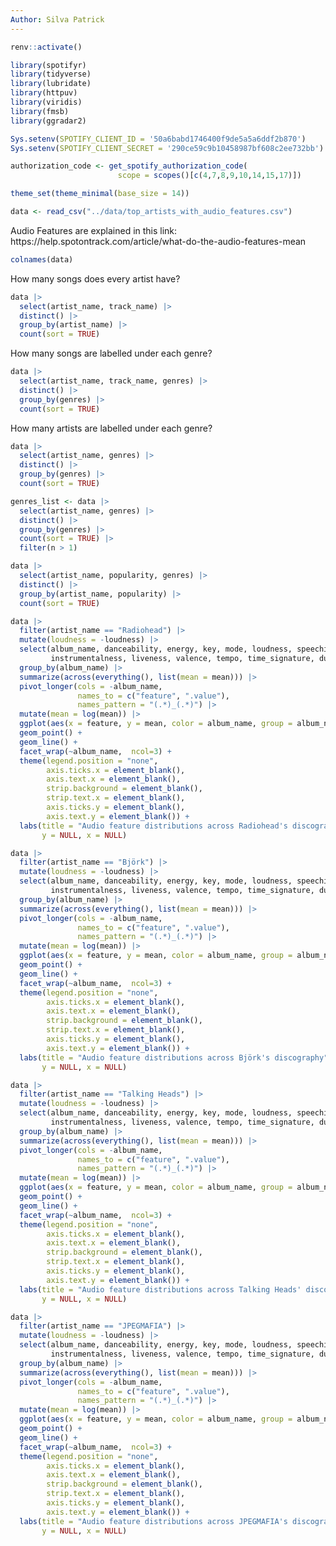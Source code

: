 ```yaml
---
Author: Silva Patrick
---
```


```r
renv::activate()
```

```r
library(spotifyr)
library(tidyverse)
library(lubridate)
library(httpuv)
library(viridis)
library(fmsb)
library(ggradar2)
```

```r
Sys.setenv(SPOTIFY_CLIENT_ID = '50a6babd1746400f9de5a5a6ddf2b870')
Sys.setenv(SPOTIFY_CLIENT_SECRET = '290ce59c9b10458987bf608c2ee732bb')

authorization_code <- get_spotify_authorization_code(
                        scope = scopes()[c(4,7,8,9,10,14,15,17)])

theme_set(theme_minimal(base_size = 14))

data <- read_csv("../data/top_artists_with_audio_features.csv")
```

Audio Features are explained in this link:
https://help.spotontrack.com/article/what-do-the-audio-features-mean

```r
colnames(data)
```

How many songs does every artist have?

```r
data |>
  select(artist_name, track_name) |>
  distinct() |>
  group_by(artist_name) |>
  count(sort = TRUE)
```

How many songs are labelled under each genre?

```r
data |>
  select(artist_name, track_name, genres) |>
  distinct() |>
  group_by(genres) |>
  count(sort = TRUE)
```

How many artists are labelled under each genre?

```r
data |>
  select(artist_name, genres) |>
  distinct() |>
  group_by(genres) |>
  count(sort = TRUE)

genres_list <- data |>
  select(artist_name, genres) |>
  distinct() |>
  group_by(genres) |>
  count(sort = TRUE) |>
  filter(n > 1)
```

```r
data |>
  select(artist_name, popularity, genres) |>
  distinct() |>
  group_by(artist_name, popularity) |>
  count(sort = TRUE)
```

```r
data |>
  filter(artist_name == "Radiohead") |>
  mutate(loudness = -loudness) |>
  select(album_name, danceability, energy, key, mode, loudness, speechiness, acousticness,
         instrumentalness, liveness, valence, tempo, time_signature, duration_ms) |>
  group_by(album_name) |>
  summarize(across(everything(), list(mean = mean))) |>
  pivot_longer(cols = -album_name,
               names_to = c("feature", ".value"),
               names_pattern = "(.*)_(.*)") |>
  mutate(mean = log(mean)) |>
  ggplot(aes(x = feature, y = mean, color = album_name, group = album_name)) +
  geom_point() +
  geom_line() +
  facet_wrap(~album_name,  ncol=3) + 
  theme(legend.position = "none",
        axis.ticks.x = element_blank(),
        axis.text.x = element_blank(),
        strip.background = element_blank(),
        strip.text.x = element_blank(),
        axis.ticks.y = element_blank(),
        axis.text.y = element_blank()) +
  labs(title = "Audio feature distributions across Radiohead's discography",
       y = NULL, x = NULL)
```

```r
data |>
  filter(artist_name == "Björk") |>
  mutate(loudness = -loudness) |>
  select(album_name, danceability, energy, key, mode, loudness, speechiness, acousticness,
         instrumentalness, liveness, valence, tempo, time_signature, duration_ms) |>
  group_by(album_name) |>
  summarize(across(everything(), list(mean = mean))) |>
  pivot_longer(cols = -album_name,
               names_to = c("feature", ".value"),
               names_pattern = "(.*)_(.*)") |>
  mutate(mean = log(mean)) |>
  ggplot(aes(x = feature, y = mean, color = album_name, group = album_name)) +
  geom_point() +
  geom_line() +
  facet_wrap(~album_name,  ncol=3) + 
  theme(legend.position = "none",
        axis.ticks.x = element_blank(),
        axis.text.x = element_blank(),
        strip.background = element_blank(),
        strip.text.x = element_blank(),
        axis.ticks.y = element_blank(),
        axis.text.y = element_blank()) +
  labs(title = "Audio feature distributions across Björk's discography",
       y = NULL, x = NULL)
```

```r
data |>
  filter(artist_name == "Talking Heads") |>
  mutate(loudness = -loudness) |>
  select(album_name, danceability, energy, key, mode, loudness, speechiness, acousticness,
         instrumentalness, liveness, valence, tempo, time_signature, duration_ms) |>
  group_by(album_name) |>
  summarize(across(everything(), list(mean = mean))) |>
  pivot_longer(cols = -album_name,
               names_to = c("feature", ".value"),
               names_pattern = "(.*)_(.*)") |>
  mutate(mean = log(mean)) |>
  ggplot(aes(x = feature, y = mean, color = album_name, group = album_name)) +
  geom_point() +
  geom_line() +
  facet_wrap(~album_name,  ncol=3) + 
  theme(legend.position = "none",
        axis.ticks.x = element_blank(),
        axis.text.x = element_blank(),
        strip.background = element_blank(),
        strip.text.x = element_blank(),
        axis.ticks.y = element_blank(),
        axis.text.y = element_blank()) +
  labs(title = "Audio feature distributions across Talking Heads' discography",
       y = NULL, x = NULL)
```

```r
data |>
  filter(artist_name == "JPEGMAFIA") |>
  mutate(loudness = -loudness) |>
  select(album_name, danceability, energy, key, mode, loudness, speechiness, acousticness,
         instrumentalness, liveness, valence, tempo, time_signature, duration_ms) |>
  group_by(album_name) |>
  summarize(across(everything(), list(mean = mean))) |>
  pivot_longer(cols = -album_name,
               names_to = c("feature", ".value"),
               names_pattern = "(.*)_(.*)") |>
  mutate(mean = log(mean)) |>
  ggplot(aes(x = feature, y = mean, color = album_name, group = album_name)) +
  geom_point() +
  geom_line() +
  facet_wrap(~album_name,  ncol=3) + 
  theme(legend.position = "none",
        axis.ticks.x = element_blank(),
        axis.text.x = element_blank(),
        strip.background = element_blank(),
        strip.text.x = element_blank(),
        axis.ticks.y = element_blank(),
        axis.text.y = element_blank()) +
  labs(title = "Audio feature distributions across JPEGMAFIA's discography",
       y = NULL, x = NULL)
```

```r

```
